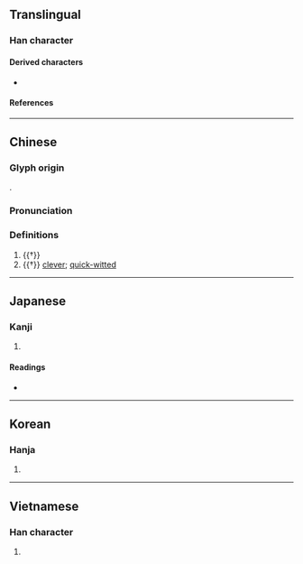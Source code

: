 {{character info}}
==Translingual==

===Han character===
{{Han char|rn=38|rad=女|as=05|sn=8|four=48427|canj=VOII|ids=⿰女令}}

====Derived characters====
* {{l|mul|[[𡣤]]}}

====References====
{{Han ref|kx=0258.130|dkj=06163|dj=0523.190|hdz=21039.060|uh=59C8}}

----

==Chinese==
{{zh-forms}}

===Glyph origin===
{{Han etym}}
{{Han compound|女|令|ls=psc|c1=s|c2=p|t1=woman}}.

===Pronunciation===
{{zh-pron
|m=líng
|c=ling4
|mc=y
|oc=y
|cat=pn,a
}}

===Definitions===
{{zh-hanzi}}

# {{†}} {{zh-used2|n|1p=female}}
# {{†}} {{lb|zh|of women}} [[clever]]; [[quick-witted]]

----

==Japanese==

===Kanji===
{{ja-kanji|grade=|rs=女05}}

# {{rfdef|ja|sort=女05}}

====Readings====
* {{ja-readings|on=[[れい]] (rei), [[りょう]] (ryō)|kun=[[あざな]] (azana)}}

----

==Korean==

===Hanja===
{{ko-hanja|hangeul=령|rv=ryeong|mr=ryŏng}}

# {{rfdef|ko|sort=女05}}

----

==Vietnamese==

===Han character===
{{vi-readings|reading=lanh|rs=女05}}

# {{rfdef|vi|sort=女05}}